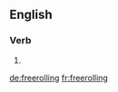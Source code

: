 ==English==

===Verb===
{{head|en}}

# {{present participle of|freeroll|lang=en}}

[[de:freerolling]]
[[fr:freerolling]]